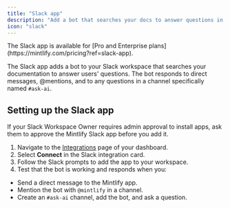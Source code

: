 ```yaml
---
title: "Slack app"
description: "Add a bot that searches your docs to answer questions in your Slack workspace"
icon: "slack"
---
```


<Info>
  The Slack app is available for [Pro and Enterprise plans](https://mintlify.com/pricing?ref=slack-app).
</Info>

The Slack app adds a bot to your Slack workspace that searches your documentation to answer users' questions. The bot responds to direct messages, @mentions, and to any questions in a channel specifically named `#ask-ai`.

## Setting up the Slack app

<Note>
  If your Slack Workspace Owner requires admin approval to install apps, ask them to approve the Mintlify Slack app before you add it.
</Note>

1. Navigate to the [Integrations](https://dashboard.mintlify.com/settings/organization/integrations) page of your dashboard.
2. Select **Connect** in the Slack integration card.
3. Follow the Slack prompts to add the app to your workspace.
4. Test that the bot is working and responds when you:
  - Send a direct message to the Mintlify app.
  - Mention the bot with `@mintlify` in a channel.
  - Create an `#ask-ai` channel, add the bot, and ask a question.
